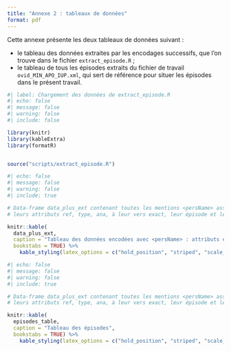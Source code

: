 ```yaml
---
title: "Annexe 2 : tableaux de données"
format: pdf
---
```

Cette annexe présente les deux tableaux de données suivant : 

- le tableau des données extraites par les encodages successifs, que l'on trouve dans le fichier `extract_episode.R` ;
- le tableau de tous les épisodes extraits du fichier de travail `ovid_MIN_APO_IUP.xml`, qui sert de référence pour situer les épisodes dans le présent travail. 

```r
#| label: Chargement des données de extract_episode.R
#| echo: false
#| message: false 
#| warning: false
#| include: false 

library(knitr)
library(kableExtra)
library(formatR)


source("scripts/extract_episode.R")
```


```r
#| echo: false
#| message: false 
#| warning: false
#| include: true 

# Data-frame data_plus_ext contenant toutes les mentions <persName> associées à 
# leurs attributs ref, type, ana, à leur vers exact, leur épisode et leur livre. 

knitr::kable(
  data_plus_ext, 
  caption = "Tableau des données encodées avec <persName> : attributs et localisation", 
  bookstabs = TRUE) %>%
    kable_styling(latex_options = c("hold_position", "striped", "scale_down", "center"), position = "center", font_size = 7)

```


```r
#| echo: false
#| message: false 
#| warning: false
#| include: true 

# Data-frame data_plus_ext contenant toutes les mentions <persName> associées à 
# leurs attributs ref, type, ana, à leur vers exact, leur épisode et leur livre. 

knitr::kable(
  episodes_table, 
  caption = "Tableau des épisodes", 
  bookstabs = TRUE) %>%
    kable_styling(latex_options = c("hold_position", "striped", "scale_down"), position = "center")

```

